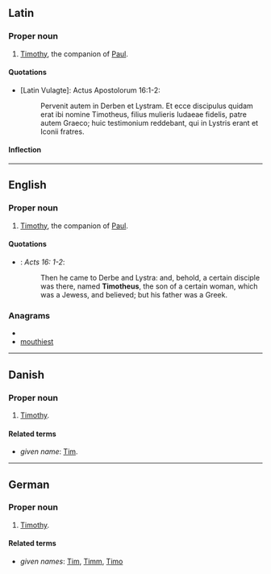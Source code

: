 ==Latin==

===Proper noun===

# {{biblical character}} [[Timothy]], the companion of [[Paul]].

====Quotations====
* [Latin Vulagte]: Actus Apostolorum 16:1-2:
*: Pervenit autem in Derben et Lystram. Et ecce discipulus quidam erat ibi nomine Timotheus, filius mulieris Iudaeae fidelis, patre autem Graeco; huic testimonium reddebant, qui in Lystris erant et Iconii fratres.

====Inflection====
{{Latin-decl
|nom-sg=Timotheus
|gen-sg=Timotheī
|dat-sg=Timotheō
|acc-sg=Timotheum
|abl-sg=Timotheō
|voc-sg=Timothee
| nom-pl = — | gen-pl = — | dat-pl = — | acc-pl = — | abl-pl = — | voc-pl = —
}}


----

==English==

===Proper noun===
{{en-proper noun}}

# {{biblical character}} [[Timothy]], the companion of [[Paul]].

====Quotations====
* {{RQ:Authorized Version}}: ''Acts 16: 1-2'':
*: Then he came to Derbe and Lystra: and, behold, a certain disciple was there, named '''Timotheus''', the son of a certain woman, which was a Jewess, and believed; but his father was a Greek.

===Anagrams===
* {{alphagram|ehimosttu}}
* [[mouthiest#English|mouthiest]]


----

==Danish==

===Proper noun===
{{infl|da|proper noun}}

# {{biblical character|lang=da}} [[Timothy]].

====Related terms====
* ''given name'': [[Tim]].

----

==German==

===Proper noun===
{{infl|de|proper noun}}

# {{biblical character|lang=de}} [[Timothy]].

====Related terms====
* ''given names'': [[Tim]], [[Timm]], [[Timo]]
